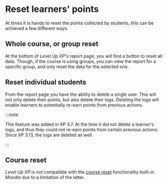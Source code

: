 # Reset learners' points

At times it is handy to reset the points collected by students, this can be achieved a few different ways.

## Whole course, or group reset

At the bottom of _Level Up XP's_ report page, you will find a button to reset all data. Though, if the course is using groups, you can view the report for a specific group, and only reset the data for the selected one.

## Reset individual students

From the report page you have the ability to delete a single user. This will not only delete their points, but also delete their logs. Deleting the logs will enable learners to potentially re-earn points from previous actions.

:::note

This feature was added in XP 3.7. At the time it did not delete a learner's logs, and thus they could not re-earn points from certain previous actions. Since XP 3.13, the logs are deleted as well.

:::

## Course reset

_Level Up XP_ is not compatible with the [course reset](https://docs.moodle.org/en/Reset_course) functionality built-in Moodle due to a limitation of the latter.
